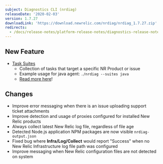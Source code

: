 ```yaml
---
subject: Diagnostics CLI (nrdiag)
releaseDate: '2020-02-03'
version: 1.7.27
downloadLink: 'https://download.newrelic.com/nrdiag/nrdiag_1.7.27.zip'
redirects:
  - /docs/release-notes/platform-release-notes/diagnostics-release-notes/new-relic-diagnostics-1727
---
```


## New Feature

* [Task Suites](https://docs.newrelic.com/docs/agents/manage-apm-agents/troubleshooting/new-relic-diagnostics#task-suites)
  * Collection of tasks that target a specific NR Product or issue
  * Example usage for java agent: `./nrdiag --suites java`
  * [Read more here](https://docs.newrelic.com/docs/agents/manage-apm-agents/troubleshooting/new-relic-diagnostics#task-suites)!

## Changes

* Improve error messaging when there is an issue uploading support ticket attachments
* Improve detection and usage of proxies configured for installed New Relic products
* Always collect latest New Relic log file, regardless of file age
* Detected Node.js application NPM packages are now visible `nrdiag-output.json`
* Fixed bug where **Infra/Log/Collect** would report "Success" when no New Relic Infrastructure log file path was configured
* Improve messaging when New Relic configuration files are not detected on system
